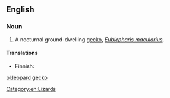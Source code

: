 ==English==

===Noun===
{{wikipedia}}
{{en-noun|head=[[leopard]] [[gecko]]}}

# A nocturnal ground-dwelling [[gecko]], ''[[Eublepharis macularius]]''.

====Translations====
{{trans-top|''Eublepharis macularius''}}
* Finnish: {{t|fi|leopardigekko}}
{{trans-mid}}
{{trans-bottom}}

[[Category:en:Lizards]]

[[pl:leopard gecko]]